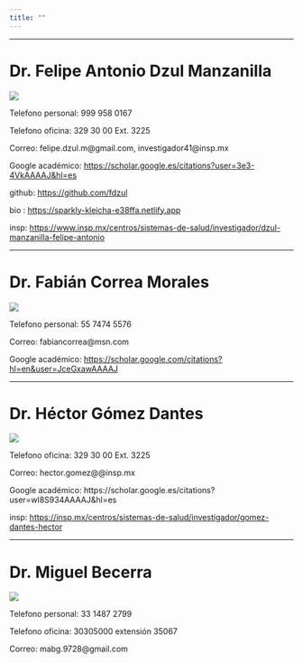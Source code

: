 ```yaml
---
title: ""
---
```


------------------------------------------------------------------------

# Dr. Felipe Antonio Dzul Manzanilla

![](https://scholar.googleusercontent.com/citations?view_op=medium_photo&user=3e3-4VkAAAAJ&citpid=1)

Telefono personal: 999 958 0167

Telefono oficina: 329 30 00 Ext. 3225

Correo: felipe.dzul.m\@gmail.com, investigador41\@insp.mx

Google académico: <https://scholar.google.es/citations?user=3e3-4VkAAAAJ&hl=es>

github: <https://github.com/fdzul>

bio : <https://sparkly-kleicha-e38ffa.netlify.app>

insp: <https://www.insp.mx/centros/sistemas-de-salud/investigador/dzul-manzanilla-felipe-antonio>

------------------------------------------------------------------------

# Dr. Fabián Correa Morales

![](https://scholar.googleusercontent.com/citations?view_op=medium_photo&user=JceGxawAAAAJ&citpid=1)

Telefono personal: 55 7474 5576

Correo: fabiancorrea\@msn.com

Google académico: <https://scholar.google.com/citations?hl=en&user=JceGxawAAAAJ>

------------------------------------------------------------------------

# Dr. Héctor Gómez Dantes

![](https://scholar.googleusercontent.com/citations?view_op=medium_photo&user=wl8S934AAAAJ&citpid=1)

Telefono oficina: 329 30 00 Ext. 3225

Correo: hector.gomez\@@insp.mx

Google académico: https://scholar.google.es/citations?user=wl8S934AAAAJ&hl=es

insp: <https://insp.mx/centros/sistemas-de-salud/investigador/gomez-dantes-hector>

------------------------------------------------------------------------

# Dr. Miguel Becerra

![](imagenes/dr_miguel_becerra.png)

Telefono personal: 33 1487 2799

Telefono oficina: 30305000 extensión 35067

Correo: mabg.9728@gmail.com
